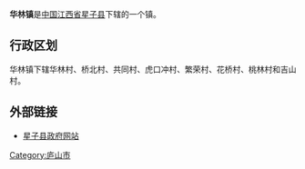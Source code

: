 {{Infobox Settlement
| name = 华林镇
| image_skyline = 
| imagesize = 
| image_caption = 
| image_flag = 
| image_shield = 
| pushpin_map = 
| pushpin_label_position = bottom
| subdivision_type = 国家
| subdivision_name = {{CHN}}
| subdivision_type1 = [[中华人民共和国行政区划|省]]
| subdivision_name1 = [[江西省|江西省]]
| subdivision_type2 = [[江西省行政区划|县]]
| subdivision_name2 =  [[星子县|星子县]]
| elevation_m = 
| elevation_ft = 
| area_total_km2 = 
| population_as_of = 
| population_total = 
| population_density_km2 = 
| timezone = [[北京时间|北京时间]]
| utc_offset = +8
| timezone_DST = 
| utc_offset_DST = 
| latd = 
| latm = 
| lats = 
| latNS = 
| longd = 
| longm = 
| longs = 
| longEW = 
| blank_name = 电话区号
| blank_info = 0792
| website = 
}}
'''华林镇'''是[[中国|中国]][[江西省|江西省]][[星子县|星子县]]下辖的一个镇。

==行政区划==
华林镇下辖华林村、桥北村、共同村、虎口冲村、繁荣村、花桥村、桃林村和吉山村。

==外部链接==
*[https://web.archive.org/web/20080828230905/http://www.xingzi.gov.cn/ 星子县政府网站]

{{江西小作品}}
{{星子县行政区划}}

[[Category:庐山市|Category:庐山市]]